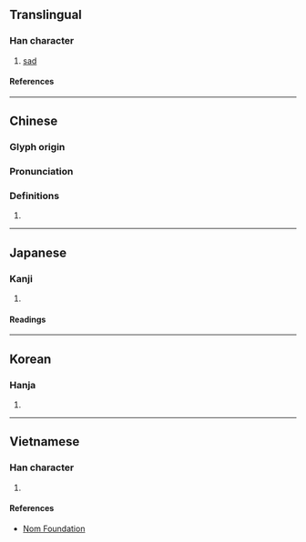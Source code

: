 {{character info/new}}
==Translingual==

===Han character===
{{Han char|rn=61|rad=心|as=11|sn=14|four=95043|canj=PJII|ids=⿰忄專}}

# [[sad]]

====References====
{{Han ref|kx=0400.050|dkj=11137|dj=0740.010|hdz=42345.020|uh=6171}}

----

==Chinese==
{{zh-forms}}

===Glyph origin===
{{Han etym}}

===Pronunciation===
{{zh-pron
|m=tuán
|c=tyun4
|mc=y
|oc=y
|ma=
|cat=a
}}

===Definitions===
{{zh-hanzi}}

# {{rfdef|zh}}

----

==Japanese==

===Kanji===
{{ja-kanji|grade=|rs=心11}}

# {{defn|lang=ja|sort=心11}}

====Readings====
{{ja-readings
|goon=だん
|kanon=たん
|on=せん
|kun=うれ-える
}}

----

==Korean==

===Hanja===
{{ko-hanja|단}}

# {{defn|lang=ko|sort=心11}}

----

==Vietnamese==

===Han character===
{{vi-readings|rs=心11|reading=huệ}}

# {{defn|lang=vi|sort=心11}}

====References====
* [http://nomfoundation.org/common/nom_details.php?codepoint=6171 Nom Foundation]